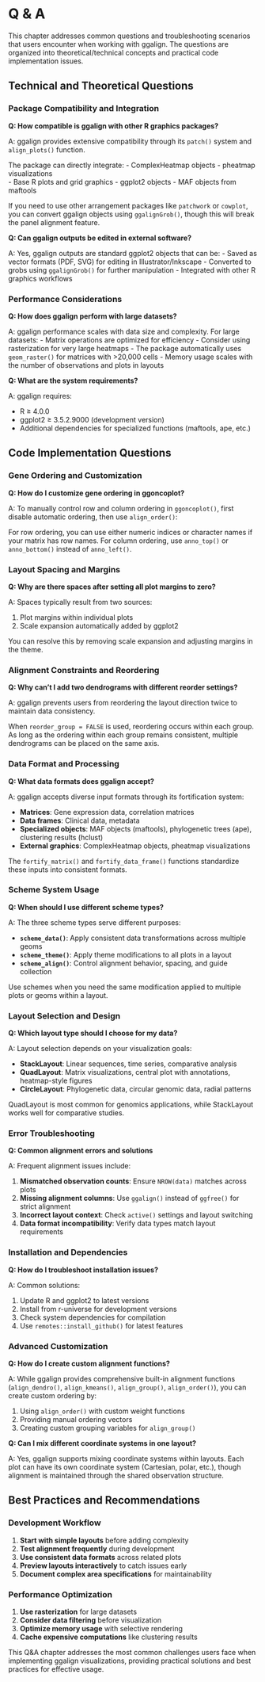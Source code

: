 # Q & A {#sec-qa}

This chapter addresses common questions and troubleshooting scenarios that users encounter when working with ggalign. The questions are organized into theoretical/technical concepts and practical code implementation issues.

## Technical and Theoretical Questions

### Package Compatibility and Integration

**Q: How compatible is ggalign with other R graphics packages?**

A: ggalign provides extensive compatibility through its `patch()` system and `align_plots()` function.

The package can directly integrate:
- ComplexHeatmap objects
- pheatmap visualizations  
- Base R plots and grid graphics
- ggplot2 objects
- MAF objects from maftools

If you need to use other arrangement packages like `patchwork` or `cowplot`, you can convert ggalign objects using `ggalignGrob()`, though this will break the panel alignment feature.

**Q: Can ggalign outputs be edited in external software?**

A: Yes, ggalign outputs are standard ggplot2 objects that can be:
- Saved as vector formats (PDF, SVG) for editing in Illustrator/Inkscape
- Converted to grobs using `ggalignGrob()` for further manipulation
- Integrated with other R graphics workflows

### Performance Considerations

**Q: How does ggalign perform with large datasets?**

A: ggalign performance scales with data size and complexity. For large datasets:
- Matrix operations are optimized for efficiency
- Consider using rasterization for very large heatmaps
- The package automatically uses `geom_raster()` for matrices with >20,000 cells
- Memory usage scales with the number of observations and plots in layouts

**Q: What are the system requirements?**

A: ggalign requires:

- R ≥ 4.0.0
- ggplot2 ≥ 3.5.2.9000 (development version)
- Additional dependencies for specialized functions (maftools, ape, etc.)

## Code Implementation Questions

### Gene Ordering and Customization

**Q: How do I customize gene ordering in ggoncoplot?**

A: To manually control row and column ordering in `ggoncoplot()`, first disable automatic ordering, then use `align_order()`:

For row ordering, you can use either numeric indices or character names if your matrix has row names. For column ordering, use `anno_top()` or `anno_bottom()` instead of `anno_left()`.

### Layout Spacing and Margins

**Q: Why are there spaces after setting all plot margins to zero?**

A: Spaces typically result from two sources: 

1. Plot margins within individual plots
2. Scale expansion automatically added by ggplot2

You can resolve this by removing scale expansion and adjusting margins in the theme.

### Alignment Constraints and Reordering

**Q: Why can't I add two dendrograms with different reorder settings?**

A: ggalign prevents users from reordering the layout direction twice to maintain data consistency.

When `reorder_group = FALSE` is used, reordering occurs within each group. As long as the ordering within each group remains consistent, multiple dendrograms can be placed on the same axis.

### Data Format and Processing

**Q: What data formats does ggalign accept?**

A: ggalign accepts diverse input formats through its fortification system:

- **Matrices**: Gene expression data, correlation matrices
- **Data frames**: Clinical data, metadata
- **Specialized objects**: MAF objects (maftools), phylogenetic trees (ape), clustering results (hclust)
- **External graphics**: ComplexHeatmap objects, pheatmap visualizations

The `fortify_matrix()` and `fortify_data_frame()` functions standardize these inputs into consistent formats.

### Scheme System Usage

**Q: When should I use different scheme types?**

A: The three scheme types serve different purposes:

- **`scheme_data()`**: Apply consistent data transformations across multiple geoms
- **`scheme_theme()`**: Apply theme modifications to all plots in a layout  
- **`scheme_align()`**: Control alignment behavior, spacing, and guide collection

Use schemes when you need the same modification applied to multiple plots or geoms within a layout.

### Layout Selection and Design

**Q: Which layout type should I choose for my data?**

A: Layout selection depends on your visualization goals:

- **StackLayout**: Linear sequences, time series, comparative analysis
- **QuadLayout**: Matrix visualizations, central plot with annotations, heatmap-style figures
- **CircleLayout**: Phylogenetic data, circular genomic data, radial patterns

QuadLayout is most common for genomics applications, while StackLayout works well for comparative studies.

### Error Troubleshooting

**Q: Common alignment errors and solutions**

A: Frequent alignment issues include:

1. **Mismatched observation counts**: Ensure `NROW(data)` matches across plots
2. **Missing alignment columns**: Use `ggalign()` instead of `ggfree()` for strict alignment
3. **Incorrect layout context**: Check `active()` settings and layout switching
4. **Data format incompatibility**: Verify data types match layout requirements

### Installation and Dependencies

**Q: How do I troubleshoot installation issues?**

A: Common solutions:

1. Update R and ggplot2 to latest versions
2. Install from r-universe for development versions
3. Check system dependencies for compilation
4. Use `remotes::install_github()` for latest features

### Advanced Customization

**Q: How do I create custom alignment functions?**

A: While ggalign provides comprehensive built-in alignment functions (`align_dendro()`, `align_kmeans()`, `align_group()`, `align_order()`), you can create custom ordering by:

1. Using `align_order()` with custom weight functions
2. Providing manual ordering vectors
3. Creating custom grouping variables for `align_group()`

**Q: Can I mix different coordinate systems in one layout?**

A: Yes, ggalign supports mixing coordinate systems within layouts. Each plot can have its own coordinate system (Cartesian, polar, etc.), though alignment is maintained through the shared observation structure.

## Best Practices and Recommendations

### Development Workflow

1. **Start with simple layouts** before adding complexity
2. **Test alignment frequently** during development
3. **Use consistent data formats** across related plots
4. **Preview layouts interactively** to catch issues early
5. **Document complex area specifications** for maintainability

### Performance Optimization

1. **Use rasterization** for large datasets
2. **Consider data filtering** before visualization
3. **Optimize memory usage** with selective rendering
4. **Cache expensive computations** like clustering results

This Q&A chapter addresses the most common challenges users face when implementing ggalign visualizations, providing practical solutions and best practices for effective usage.